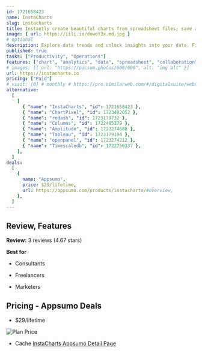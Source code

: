 ```yaml
---
id: 1721658423
name: InstaCharts
slug: instacharts
title: Instantly create beautiful charts from spreadsheet files; save and share interactive charts online
image: { url: https://iili.io/dowoY3x.md.jpg }
# optional
description: Explore data trends and unlock insights into your data. Find data trends quickly and share
published: true
tasks: ["Productivity", "Operations"]
features: ["chart", "analytics", "data", "spreadsheet", "collaboration"]
# images: [{ url: "https://picsum.photos/600/600", alt: "img alt" }]
url: https://instacharts.io
pricing: ["Paid"]
# visit: [0] # monthly # https://pro.similarweb.com/#/digitalsuite/websiteanalysis/home
alternative:
  [
    [
      { "name": "InstaCharts", "id": 1721658423 },
      { "name": "ChartPixel", "id": 1723482052 },
      { "name": "redash", "id": 1723179732 },
      { "name": "Columns", "id": 1722485379 },
      { "name": "Amplitude", "id": 1723274688 },
      { "name": "Tableau", "id": 1723179194 },
      { "name": "openpanel", "id": 1723274212 },
      { "name": "Timescaledb", "id": 1722756337 },
    ],
  ]
deals:
  [
    {
      name: "Appsumo",
      price: $29/lifetime,
      url: https://appsumo.com/products/instacharts/#overview,
    },
  ]
---
```


## Review, Features

**Review:** 3 reviews (4.67 stars)

**Best for**

- Consultants

- Freelancers

- Marketers

## Pricing - Appsumo Deals

- $29/lifetime

<Img src="https://iili.io/doefyGa.png" alt="Plan Price" />

- Cache [InstaCharts Appsumo Detail Page](https://iili.io/doeqCnn.png)
